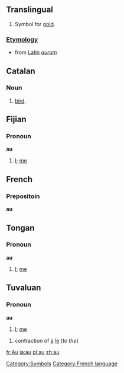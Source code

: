 ==Translingual==

# {{chemistry}} Symbol for [[gold]].
[[Category:Symbols]]
===[[Etymology]]===

* from [[Latin]] ''[[aurum]]''

== Catalan ==
=== Noun ===

# [[bird]].

== Fijian ==
=== Pronoun ===
'''au'''
#[[I]]; [[me]]

==French==
===Prepositoin===
'''au'''

==Tongan==
===Pronoun===
'''au'''
#[[I]]; [[me]]

==Tuvaluan==
===Pronoun===
'''au'''
#[[I]]; [[me]]

# contraction of [[à]] [[le]] (''to the'')

[[Category:French language]]

[[fr:Au]]
[[ja:au]] 
[[pl:au]]
[[zh:au]]